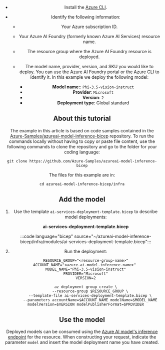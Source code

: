 ---
---


<Header />

* Install the [Azure CLI](/cli/azure/).

* Identify the following information:

  * Your Azure subscription ID.

  * Your Azure AI Foundry (formerly known Azure AI Services) resource name.

  * The resource group where the Azure AI Foundry resource is deployed.

  * The model name, provider, version, and SKU you would like to deploy. You can use the Azure AI Foundry portal or the Azure CLI to identify it. In this example we deploy the following model:

    * **Model name:**: `Phi-3.5-vision-instruct`
    * **Provider**: `Microsoft`
    * **Version**: `2`
    * **Deployment type**: Global standard

## About this tutorial

The example in this article is based on code samples contained in the [Azure-Samples/azureai-model-inference-bicep](https://github.com/Azure-Samples/azureai-model-inference-bicep) repository. To run the commands locally without having to copy or paste file content, use the following commands to clone the repository and go to the folder for your coding language:

```azurecli
git clone https://github.com/Azure-Samples/azureai-model-inference-bicep
```

The files for this example are in:

```azurecli
cd azureai-model-inference-bicep/infra
```


<MarketplaceRbac />

## Add the model

1. Use the template `ai-services-deployment-template.bicep` to describe model deployments:

    __ai-services-deployment-template.bicep__

    :::code language="bicep" source="~/azureai-model-inference-bicep/infra/modules/ai-services-deployment-template.bicep":::

2. Run the deployment:

    ```azurecli
    RESOURCE_GROUP="<resource-group-name>"
    ACCOUNT_NAME="<azure-ai-model-inference-name>" 
    MODEL_NAME="Phi-3.5-vision-instruct"
    PROVIDER="Microsoft"
    VERSION=2
    
    az deployment group create \
        --resource-group $RESOURCE_GROUP \
        --template-file ai-services-deployment-template.bicep \
        --parameters accountName=$ACCOUNT_NAME modelName=$MODEL_NAME modelVersion=$VERSION modelPublisherFormat=$PROVIDER
    ```


## Use the model

Deployed models can be consumed using the [Azure AI model's inference endpoint](../../concepts/endpoints) for the resource. When constructing your request, indicate the parameter `model` and insert the model deployment name you have created.
